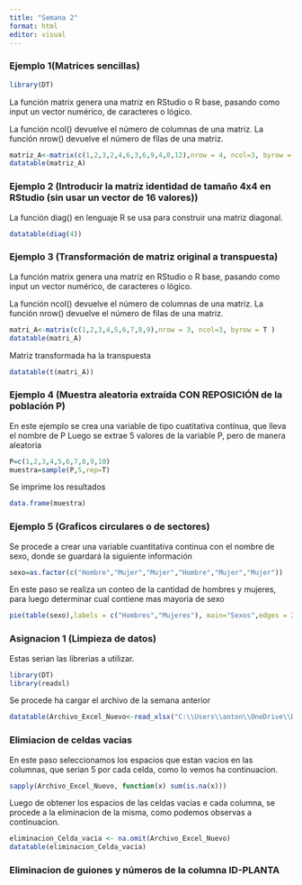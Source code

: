 ```yaml
---
title: "Semana 2"
format: html
editor: visual
---
```


### Ejemplo 1(Matrices sencillas)

```r
library(DT)
```

La función matrix genera una matriz en RStudio o R base, pasando como input un vector numérico, de caracteres o lógico.

La función ncol() devuelve el número de columnas de una matriz. La función nrow() devuelve el número de filas de una matriz.

```r
matriz_A<-matrix(c(1,2,3,2,4,6,3,6,9,4,8,12),nrow = 4, ncol=3, byrow = T )
datatable(matriz_A)
```

### Ejemplo 2 (Introducir la matriz identidad de tamaño 4x4 en RStudio (sin usar un vector de 16 valores))

La función diag() en lenguaje R se usa para construir una matriz diagonal.

```r
datatable(diag(4))
```

### Ejemplo 3 (Transformación de matriz original a transpuesta)

La función matrix genera una matriz en RStudio o R base, pasando como input un vector numérico, de caracteres o lógico.

La función ncol() devuelve el número de columnas de una matriz. La función nrow() devuelve el número de filas de una matriz.

```r
matri_A<-matrix(c(1,2,3,4,5,6,7,8,9),nrow = 3, ncol=3, byrow = T )
datatable(matri_A)
```

Matriz transformada ha la transpuesta

```r
datatable(t(matri_A))
```

### Ejemplo 4 (Muestra aleatoria extraída CON REPOSICIÓN de la población P)

En este ejemplo se crea una variable de tipo cuatitativa contínua, que lleva el nombre de P
Luego se extrae 5 valores de la variable P, pero de manera aleatoria

```r
P=c(1,2,3,4,5,6,7,8,9,10)
muestra=sample(P,5,rep=T)
```

Se imprime los resultados

```r
data.frame(muestra)
```





### Ejemplo 5 (Graficos circulares o de sectores)

Se procede a crear una variable cuantitativa continua con el nombre de sexo, donde se guardará la siguiente información

```r
sexo=as.factor(c("Hombre","Mujer","Mujer","Hombre","Mujer","Mujer"))
```

En este paso se realiza un conteo de la cantidad de hombres y mujeres, para luego determinar cual contiene mas mayoria de sexo

```r
pie(table(sexo),labels = c("Hombres","Mujeres"), main="Sexos",edges = 200)
```

### Asignacion 1 (Limpieza de datos)

Estas serian las librerias a utilizar.

```r
library(DT)
library(readxl)
```

Se procede ha cargar el archivo de la semana anterior

```r
datatable(Archivo_Excel_Nuevo<-read_xlsx("C:\\Users\\anton\\OneDrive\\Documentos\\Ejemplos_R\\datos_energia.xlsx"))
```

### Elimiacion de celdas vacias

En este paso seleccionamos los espacios que estan vacios en las columnas, que serian 5 por cada celda, como lo vemos ha continuacion.

```r
sapply(Archivo_Excel_Nuevo, function(x) sum(is.na(x)))
```

Luego de obtener los espacios de las celdas vacias e cada columna, se procede a la eliminacion de la misma, como podemos observas a continuacion.

```r
eliminacion_Celda_vacia <- na.omit(Archivo_Excel_Nuevo)
datatable(eliminacion_Celda_vacia)
```

### Eliminacion de guiones y números de la columna ID-PLANTA
